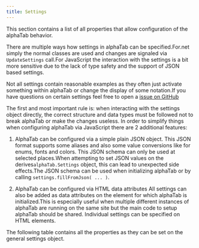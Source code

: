 ```yaml
---
title: Settings
---
```



This section contains a list of all properties that allow configuration of the alphaTab behavior.

There are multiple ways how settings in alphaTab can be specified.For.net simply the normal classes are used and
changes are signaled via `UpdateSettings` call.For JavaScript the interaction with the settings is a bit more sensitive
due to the lack of type safety and the support of JSON based settings.

Not all settings contain reasonable examples as they often just activate something within alphaTab
or change the display of some notation.If you have questions on certain settings feel free to open a
[issue on GitHub](https://github.com/CoderLine/alphaTab/issues/new/choose)

The first and most important rule is: when interacting with the settings object directly, the correct structure and data types
must be followed not to break alphaTab or make the changes useless. In order to simplify things when configuring alphaTab via JavaScript
there are 2 additional features:

1. AlphaTab can be configured via a simple plain JSON object.
This JSON format supports some aliases and also some value conversions like for enums, fonts and colors.
	This JSON schema can only be used at selected places.When attempting to set JSON values on the derives`alphaTab.Settings` object,
	this can lead to unexpected side effects.The JSON schema can be used when initializing alphaTab or by calling `settings.fillFromJson( ... )`.

2. AlphaTab can be configured via HTML data attributes
All settings can also be added as data attributes on the element for which alphaTab is initialized.This is especially useful
when multiple different instances of alphaTab are running on the same site but the main code to setup alphaTab should be shared.
Individual settings can be specified on HTML elements.

The following table contains all the properties as they can be set on the general settings object.

<ReferenceTable type="Property" filter="reference/settings/" />